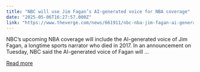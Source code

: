 ```yaml
---
title: "NBC will use Jim Fagan’s AI-generated voice for NBA coverage"
date: "2025-05-06T16:27:57.000Z"
link: "https://www.theverge.com/news/661911/nbc-nba-jim-fagan-ai-generated-voice-narration"
---
```


NBC’s upcoming NBA coverage will include the AI-generated voice of Jim Fagan, a longtime sports narrator who died in 2017. In an announcement on Tuesday, NBC said the AI-generated voice of Fagan will ...

[Read more](https://www.theverge.com/news/661911/nbc-nba-jim-fagan-ai-generated-voice-narration)
